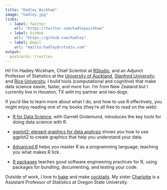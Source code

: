 ```yaml
---
title: "Hadley Wickham"
image: "hadley.jpg"
links:
  - label: Twitter
    url: "https://twitter.com/hadleywickham"
  - label: GitHub
    url: "https://github.com/hadley"
  - label: Email
    url: "mailto:hadley@rstudio.com"
output:
  postcards::trestles
---
```


Hi!
I'm Hadley Wickham, Chief Scientist at [RStudio](http://rstudio.com), and an Adjunct Professor of Statistics at the [University of Auckland](https://www.stat.auckland.ac.nz), [Stanford University](https://datalab.stanford.edu), and [Rice University](http://statistics.rice.edu).
I build tools (computational and cognitive) that make data science easier, faster, and more fun.
I'm from New Zealand but I currently live in Houston, TX with my partner and two dogs.

If you'd like to learn more about what I do, and how to use R effectively, you might enjoy reading one of my books (they're all free to read on the web):

-   [R for Data Science](http://r4ds.had.co.nz/), with Garrett Grolemund, introduces the key tools for doing data science with R.

-   [ggplot2: elegant graphics for data analysis](https://ggplot2-book.org) shows you how to use ggplot2 to create graphics that help you understand your data.

-   [Advanced R](http://adv-r.hadley.nz/) helps you master R as a programming language, teaching you what makes R tick.

-   [R packages](http://r-pkgs.org/) teaches good software engineering practices for R, using packages for bundling, documenting, and testing your code.

Outside of work, I love to [bake](https://recipes.had.co.nz) and make [cocktails](https://cocktails.hadley.nz).
My sister [Charlotte](http://cwick.co.nz/) is a Assistant Professor of Statistics at Oregon State University.

